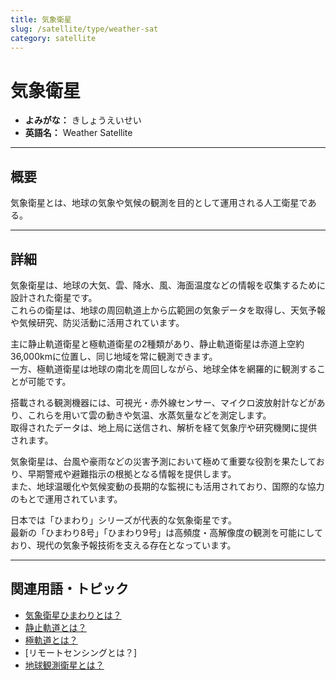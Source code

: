 ```yaml
---
title: 気象衛星
slug: /satellite/type/weather-sat
category: satellite
---
```



<Head>
  <script type="application/ld+json">
    {`{
      "@context": "https://schema.org",
      "@type": "DefinedTerm",
      "name": "気象衛星",
      "inDefinedTermSet": "https://www.space-portal.org",
      "termCode": "satellite/type/weather-sat",
      "description": "気象衛星とは、地球の気象や気候の観測を目的として運用される人工衛星である。",
      "url": "https://www.space-portal.org/docs/satellite/type/weather-sat"
    }`}
  </script>
</Head>

# 気象衛星

- **よみがな：** きしょうえいせい  
- **英語名：** Weather Satellite  

---

## 概要

気象衛星とは、地球の気象や気候の観測を目的として運用される人工衛星である。

---

## 詳細

気象衛星は、地球の大気、雲、降水、風、海面温度などの情報を収集するために設計された衛星です。  
これらの衛星は、地球の周回軌道上から広範囲の気象データを取得し、天気予報や気候研究、防災活動に活用されています。  

主に静止軌道衛星と極軌道衛星の2種類があり、静止軌道衛星は赤道上空約36,000kmに位置し、同じ地域を常に観測できます。  
一方、極軌道衛星は地球の南北を周回しながら、地球全体を網羅的に観測することが可能です。  

搭載される観測機器には、可視光・赤外線センサー、マイクロ波放射計などがあり、これらを用いて雲の動きや気温、水蒸気量などを測定します。  
取得されたデータは、地上局に送信され、解析を経て気象庁や研究機関に提供されます。  

気象衛星は、台風や豪雨などの災害予測において極めて重要な役割を果たしており、早期警戒や避難指示の根拠となる情報を提供します。  
また、地球温暖化や気候変動の長期的な監視にも活用されており、国際的な協力のもとで運用されています。  

日本では「ひまわり」シリーズが代表的な気象衛星です。  
最新の「ひまわり8号」「ひまわり9号」は高頻度・高解像度の観測を可能にしており、現代の気象予報技術を支える存在となっています。

---

## 関連用語・トピック

- [気象衛星ひまわりとは？](/docs/satellite/index/himawari)  
- [静止軌道とは？](/docs/satellite/type/geostationary-sat)  
- [極軌道とは？](/docs/orbit/type/polar-orbit)  
- [リモートセンシングとは？]  
- [地球観測衛星とは？](/docs/satellite/type/earth-observation-sat)
